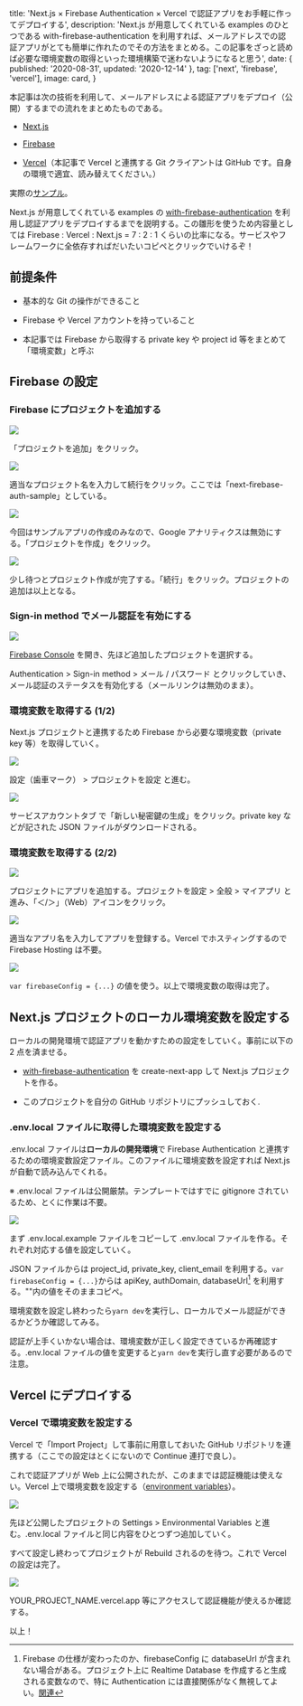 
  title:
    'Next.js × Firebase Authentication × Vercel で認証アプリをお手軽に作ってデプロイする',
  description:
    'Next.js が用意してくれている examples のひとつである with-firebase-authentication を利用すれば、メールアドレスでの認証アプリがとても簡単に作れたのでその方法をまとめる。この記事をざっと読めば必要な環境変数の取得といった環境構築で迷わないようになると思う',
  date: { published: '2020-08-31', updated: '2020-12-14' },
  tag: ['next', 'firebase', 'vercel'],
  image: card,
}

本記事は次の技術を利用して、メールアドレスによる認証アプリをデプロイ（公開）するまでの流れをまとめたものである。

- [Next.js](https://nextjs.org/)

- [Firebase](https://firebase.google.com/?hl=ja)

- [Vercel](https://vercel.com/)（本記事で Vercel と連携する Git クライアントは GitHub です。自身の環境で適宜、読み替えてください。）

実際の[サンプル](https://next-firebase-auth-sample.kimizuy.vercel.app)。

Next.js が用意してくれている examples の [with-firebase-authentication](https://github.com/vercel/next.js/tree/canary/examples/with-firebase-authentication) を利用し認証アプリをデプロイするまでを説明する。この雛形を使うため内容量としては Firebase : Vercel : Next.js = 7 : 2 : 1 くらいの比率になる。サービスやフレームワークに全依存すればだいたいコピペとクリックでいけるぞ！

## 前提条件

- 基本的な Git の操作ができること

- Firebase や Vercel アカウントを持っていること

- 本記事では Firebase から取得する private key や project id 等をまとめて「環境変数」と呼ぶ

## Firebase の設定

### Firebase にプロジェクトを追加する

<img src={addproj1} />

「プロジェクトを追加」をクリック。

<img src={addproj2} />

適当なプロジェクト名を入力して続行をクリック。ここでは「next-firebase-auth-sample」としている。

<img src={addproj3} />

今回はサンプルアプリの作成のみなので、Google アナリティクスは無効にする。「プロジェクトを作成」をクリック。

<img src={addproj4} />

少し待つとプロジェクト作成が完了する。「続行」をクリック。プロジェクトの追加は以上となる。

### Sign-in method でメール認証を有効にする

<img src={signinmethod} />

[Firebase Console](https://console.firebase.google.com/?hl=ja) を開き、先ほど追加したプロジェクトを選択する。

Authentication > Sign-in method > メール / パスワード とクリックしていき、メール認証のステータスを有効化する（メールリンクは無効のまま）。

### 環境変数を取得する (1/2)

Next.js プロジェクトと連携するため Firebase から必要な環境変数（private key 等）を取得していく。

<img src={getKey1} />

設定（歯車マーク） > プロジェクトを設定 と進む。

<img src={getKey2} />

サービスアカウントタブ で「新しい秘密鍵の生成」をクリック。private key などが記された JSON ファイルがダウンロードされる。

### 環境変数を取得する (2/2)

<img src={getkey3} />

プロジェクトにアプリを追加する。プロジェクトを設定 > 全般 > マイアプリ と進み、「＜/＞」（Web）アイコンをクリック。

<img src={getkey4} />

適当なアプリ名を入力してアプリを登録する。Vercel でホスティングするので Firebase Hosting は不要。

<img src={getkey5} />

`var firebaseConfig = {...}` の値を使う。以上で環境変数の取得は完了。

## Next.js プロジェクトのローカル環境変数を設定する

ローカルの開発環境で認証アプリを動かすための設定をしていく。事前に以下の 2 点を済ませる。

- [with-firebase-authentication](https://github.com/vercel/next.js/tree/canary/examples/with-firebase-authentication) を create-next-app して Next.js プロジェクトを作る。

- このプロジェクトを自分の GitHub リポジトリにプッシュしておく.

### .env.local ファイルに取得した環境変数を設定する

.env.local ファイルは<strong>ローカルの開発環境</strong>で Firebase Authentication と連携するための環境変数設定ファイル。このファイルに環境変数を設定すれば Next.js が自動で読み込んでくれる。

※ .env.local ファイルは公開厳禁。テンプレートではすでに gitignore されているため、とくに作業は不要。

<img src={copyenvlocal} />

まず .env.local.example ファイルをコピーして .env.local ファイルを作る。それぞれ対応する値を設定していく。

JSON ファイルからは project_id, private_key, client_email を利用する。`var firebaseConfig = {...}`からは apiKey, authDomain, databaseUrl[^*1] を利用する。""内の値をそのままコピペ。

[^*1]: Firebase の仕様が変わったのか、firebaseConfig に databaseUrl が含まれない場合がある。プロジェクト上に Realtime Database を作成すると生成される変数なので、特に Authentication には直接関係がなく無視してよい。[関連](https://twitter.com/hapitomax/status/1335184425798123520?s=20)

環境変数を設定し終わったら`yarn dev`を実行し、ローカルでメール認証ができるかどうか確認してみる。

認証が上手くいかない場合は、環境変数が正しく設定できているか再確認する。.env.local ファイルの値を変更すると`yarn dev`を実行し直す必要があるので注意。

## Vercel にデプロイする

### Vercel で環境変数を設定する

Vercel で「Import Project」して事前に用意しておいた GitHub リポジトリを連携する（ここでの設定はとくにないので Continue 連打で良し）。

これで認証アプリが Web 上に公開されたが、このままでは認証機能は使えない。Vercel 上で環境変数を設定する（[environment variables](https://vercel.com/blog/environment-variables-ui)）。

<img src={setkeyonvercel} />

先ほど公開したプロジェクトの Settings > Environmental Variables と進む。.env.local ファイルと同じ内容をひとつずつ追加していく。

すべて設定し終わってプロジェクトが Rebuild されるのを待つ。これで Vercel の設定は完了。

<img src={signin} />

YOUR_PROJECT_NAME.vercel.app 等にアクセスして認証機能が使えるか確認する。

以上！
